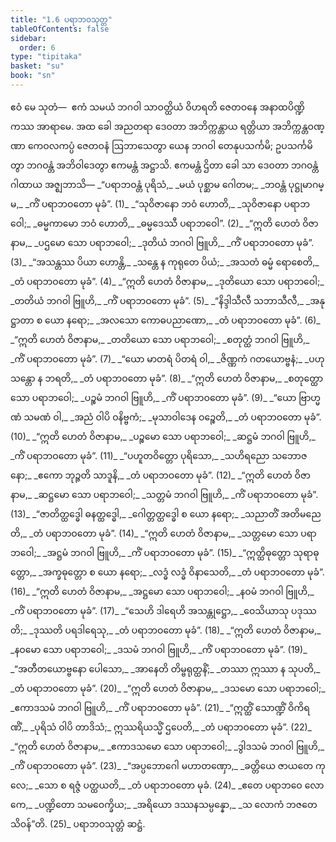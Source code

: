 ```yaml
---
title: "1.6 ပရာဘဝသုတ္တ"
tableOfContents: false
sidebar:
  order: 6
type: "tipitaka"
basket: "su"
book: "sn"
---
```



<DynamicBreadcrumb />

<Paragraph number="106" book="sn">
ဧဝံ မေ သုတံ—  ဧကံ သမယံ ဘဂဝါ သာဝတ္ထိယံ ဝိဟရတိ ဇေတဝနေ အနာထပိဏ္ဍိကဿ အာရာမေ. အထ ခေါ အညတရာ ဒေဝတာ အဘိက္ကန္တာယ ရတ္တိယာ အဘိက္ကန္တဝဏ္ဏာ ကေဝလကပ္ပံ ဇေတဝနံ ဩဘာသေတွာ ယေန ဘဂဝါ တေနုပသင်္ကမိ; ဥပသင်္ကမိတွာ ဘဂဝန္တံ အဘိဝါဒေတွာ ဧကမန္တံ အဋ္ဌာသိ. ဧကမန္တံ ဌိတာ ခေါ သာ ဒေဝတာ ဘဂဝန္တံ ဂါထာယ အဇ္ဈဘာသိ—
</Paragraph>

<Division number="91" book="sn" e="ch" v="18" p="295">

<Paragraph number="107" type="verses" book="sn">
_“ပရာဘဝန္တံ ပုရိသံ,_  
_မယံ ပုစ္ဆာမ ဂေါတမ;_  
_ဘဝန္တံ ပုဋ္ဌုမာဂမ္မ,_  
_ကိံ ပရာဘဝတော မုခံ”. (1)_  

</Paragraph>

</Division>
<Division number="92" book="sn" e="ch" v="18" p="295">

<Paragraph number="108" type="verses" book="sn">
_“သုဝိဇာနော ဘဝံ ဟောတိ,_  
_သုဝိဇာနော ပရာဘဝေါ;_  
_ဓမ္မကာမော ဘဝံ ဟောတိ,_  
_ဓမ္မဒေဿီ ပရာဘဝေါ”. (2)_  

</Paragraph>

</Division>
<Division number="93" book="sn" e="ch" v="18" p="295">

<Paragraph number="109" type="verses" book="sn">
_“ဣတိ ဟေတံ ဝိဇာနာမ,_  
_ပဌမော သော ပရာဘဝေါ;_  
_ဒုတိယံ ဘဂဝါ ဗြူဟိ,_  
_ကိံ ပရာဘဝတော မုခံ”. (3)_  

</Paragraph>

</Division>
<Division number="94" book="sn" e="ch" v="18" p="295">

<Paragraph number="110" type="verses" book="sn">
_“အသန္တဿ ပိယာ ဟောန္တိ,_  
_သန္တေ န ကုရုတေ ပိယံ;_  
_အသတံ ဓမ္မံ ရောစေတိ,_  
_တံ ပရာဘဝတော မုခံ”. (4)_  

</Paragraph>

</Division>
<Division number="95" book="sn" e="ch" v="18" p="295">

<Paragraph number="111" type="verses" book="sn">
_“ဣတိ ဟေတံ ဝိဇာနာမ,_  
_ဒုတိယော သော ပရာဘဝေါ;_  
_တတိယံ ဘဂဝါ ဗြူဟိ,_  
_ကိံ ပရာဘဝတော မုခံ”. (5)_  

</Paragraph>

</Division>
<Division number="96" book="sn" e="ch" v="18" p="295">

<Paragraph number="112" type="verses" book="sn">
_“နိဒ္ဒါသီလီ သဘာသီလီ,_  
_အနုဋ္ဌာတာ စ ယော နရော;_  
_အလသော ကောဓပညာဏော,_  
_တံ ပရာဘဝတော မုခံ”. (6)_  

</Paragraph>

</Division>
<Division number="97" book="sn" e="ch" v="18" p="295">

<Paragraph number="113" type="verses" book="sn">
_“ဣတိ ဟေတံ ဝိဇာနာမ,_  
_တတိယော သော ပရာဘဝေါ;_  
_စတုတ္ထံ ဘဂဝါ ဗြူဟိ,_  
_ကိံ ပရာဘဝတော မုခံ”. (7)_  

</Paragraph>

</Division>
<Division number="98" book="sn" e="ch" v="18" p="295">

<Paragraph number="114" type="verses" book="sn">
_“ယော မာတရံ ပိတရံ ဝါ,_  
_ဇိဏ္ဏကံ ဂတယောဗ္ဗနံ;_  
_ပဟု သန္တော န ဘရတိ,_  
_တံ ပရာဘဝတော မုခံ”. (8)_  

</Paragraph>

</Division>
<Division number="99" book="sn" e="ch" v="18" p="295">

<Paragraph number="115" type="verses" book="sn">
_“ဣတိ ဟေတံ ဝိဇာနာမ,_  
_စတုတ္ထော သော ပရာဘဝေါ;_  
_ပဉ္စမံ ဘဂဝါ ဗြူဟိ,_  
_ကိံ ပရာဘဝတော မုခံ”. (9)_  

</Paragraph>

</Division>
<Division number="100" book="sn" e="ch" v="18" p="295">

<Paragraph number="116" type="verses" book="sn">
_“ယော ဗြာဟ္မဏံ သမဏံ ဝါ,_  
_အညံ ဝါပိ ဝနိဗ္ဗကံ;_  
_မုသာဝါဒေန ဝဉ္စေတိ,_  
_တံ ပရာဘဝတော မုခံ”. (10)_  

</Paragraph>

</Division>
<Division number="101" book="sn" e="ch" v="18" p="296">

<Paragraph number="117" type="verses" book="sn">
_“ဣတိ ဟေတံ ဝိဇာနာမ,_  
_ပဉ္စမော သော ပရာဘဝေါ;_  
_ဆဋ္ဌမံ ဘဂဝါ ဗြူဟိ,_  
_ကိံ ပရာဘဝတော မုခံ”. (11)_  

</Paragraph>

</Division>
<Division number="102" book="sn" e="ch" v="18" p="296">

<Paragraph number="118" type="verses" book="sn">
_“ပဟူတဝိတ္တော ပုရိသော,_  
_သဟိရညော သဘောဇနော;_  
_ဧကော ဘုဉ္ဇတိ သာဒူနိ,_  
_တံ ပရာဘဝတော မုခံ”. (12)_  

</Paragraph>

</Division>
<Division number="103" book="sn" e="ch" v="18" p="296">

<Paragraph number="119" type="verses" book="sn">
_“ဣတိ ဟေတံ ဝိဇာနာမ,_  
_ဆဋ္ဌမော သော ပရာဘဝေါ;_  
_သတ္တမံ ဘဂဝါ ဗြူဟိ,_  
_ကိံ ပရာဘဝတော မုခံ”. (13)_  

</Paragraph>

</Division>
<Division number="104" book="sn" e="ch" v="18" p="296">

<Paragraph number="120" type="verses" book="sn">
_“ဇာတိတ္ထဒ္ဓေါ ဓနတ္ထဒ္ဓေါ,_  
_ဂေါတ္တတ္ထဒ္ဓေါ စ ယော နရော;_  
_သညာတိံ အတိမညေတိ,_  
_တံ ပရာဘဝတော မုခံ”. (14)_  

</Paragraph>

</Division>
<Division number="105" book="sn" e="ch" v="18" p="296">

<Paragraph number="121" type="verses" book="sn">
_“ဣတိ ဟေတံ ဝိဇာနာမ,_  
_သတ္တမော သော ပရာဘဝေါ;_  
_အဋ္ဌမံ ဘဂဝါ ဗြူဟိ,_  
_ကိံ ပရာဘဝတော မုခံ”. (15)_  

</Paragraph>

</Division>
<Division number="106" book="sn" e="ch" v="18" p="296">

<Paragraph number="122" type="verses" book="sn">
_“ဣတ္ထိဓုတ္တော သုရာဓုတ္တော,_  
_အက္ခဓုတ္တော စ ယော နရော;_  
_လဒ္ဓံ လဒ္ဓံ ဝိနာသေတိ,_  
_တံ ပရာဘဝတော မုခံ”. (16)_  

</Paragraph>

</Division>
<Division number="107" book="sn" e="ch" v="18" p="296">

<Paragraph number="123" type="verses" book="sn">
_“ဣတိ ဟေတံ ဝိဇာနာမ,_  
_အဋ္ဌမော သော ပရာဘဝေါ;_  
_နဝမံ ဘဂဝါ ဗြူဟိ,_  
_ကိံ ပရာဘဝတော မုခံ”. (17)_  

</Paragraph>

</Division>
<Division number="108" book="sn" e="ch" v="18" p="296">

<Paragraph number="124" type="verses" book="sn">
_“သေဟိ ဒါရေဟိ အသန္တုဋ္ဌော,_  
_ဝေသိယာသု ပဒုဿတိ;_  
_ဒုဿတိ ပရဒါရေသု,_  
_တံ ပရာဘဝတော မုခံ”. (18)_  

</Paragraph>

</Division>
<Division number="109" book="sn" e="ch" v="18" p="296">

<Paragraph number="125" type="verses" book="sn">
_“ဣတိ ဟေတံ ဝိဇာနာမ,_  
_နဝမော သော ပရာဘဝေါ;_  
_ဒသမံ ဘဂဝါ ဗြူဟိ,_  
_ကိံ ပရာဘဝတော မုခံ”. (19)_  

</Paragraph>

</Division>
<Division number="110" book="sn" e="ch" v="18" p="296">

<Paragraph number="126" type="verses" book="sn">
_“အတီတယောဗ္ဗနော ပေါသော,_  
_အာနေတိ တိမ္ဗရုတ္ထနိံ;_  
_တဿာ ဣဿာ န သုပတိ,_  
_တံ ပရာဘဝတော မုခံ”. (20)_  

</Paragraph>

</Division>
<Division number="111" book="sn" e="ch" v="18" p="296">

<Paragraph number="127" type="verses" book="sn">
_“ဣတိ ဟေတံ ဝိဇာနာမ,_  
_ဒသမော သော ပရာဘဝေါ;_  
_ဧကာဒသမံ ဘဂဝါ ဗြူဟိ,_  
_ကိံ ပရာဘဝတော မုခံ”. (21)_  

</Paragraph>

</Division>
<Division number="112" book="sn" e="ch" v="18" p="296">

<Paragraph number="128" type="verses" book="sn">
_“ဣတ္ထိံ သောဏ္ဍိံ ဝိကိရဏိံ,_  
_ပုရိသံ ဝါပိ တာဒိသံ;_  
ဣဿရိယသ္မိံ ဌပေတိ,_  
_တံ ပရာဘဝတော မုခံ”. (22)_  

</Paragraph>

</Division>
<Division number="113" book="sn" e="ch" v="18" p="297">

<Paragraph number="129" type="verses" book="sn">
_“ဣတိ ဟေတံ ဝိဇာနာမ,_  
_ဧကာဒသမော သော ပရာဘဝေါ;_  
_ဒွါဒသမံ ဘဂဝါ ဗြူဟိ,_  
_ကိံ ပရာဘဝတော မုခံ”. (23)_  

</Paragraph>

</Division>
<Division number="114" book="sn" e="ch" v="18" p="297">

<Paragraph number="130" type="verses" book="sn">
_“အပ္ပဘောဂေါ မဟာတဏှော,_  
_ခတ္တိယေ ဇာယတေ ကုလေ;_  
_သော စ ရဇ္ဇံ ပတ္ထယတိ,_  
_တံ ပရာဘဝတော မုခံ. (24)_  

</Paragraph>

</Division>
<Division number="115" book="sn" e="ch" v="18" p="297">

<Paragraph number="131" type="verses" book="sn">
_ဧတေ ပရာဘဝေ လောကေ,_  
_ပဏ္ဍိတော သမဝေက္ခိယ;_  
_အရိယော ဒဿနသမ္ပန္နော,_  
_သ လောကံ ဘဇတေ သိဝန်”တိ. (25)_  


</Paragraph>
</Division>

<Paragraph number="132" type="center" book="sn">
ပရာဘဝသုတ္တံ ဆဋ္ဌံ.
</Paragraph>